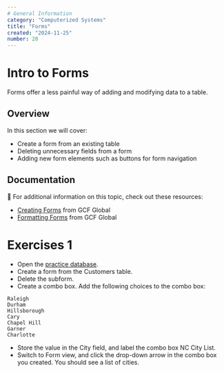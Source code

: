 ```yaml
---
# General Information
category: "Computerized Systems"
title: "Forms"
created: "2024-11-25"
number: 20
---
```


# Intro to Forms

Forms offer a less painful way of adding and modifying data to a table.

## Overview

In this section we will cover:

- Create a form from an existing table
- Deleting unnecessary fields from a form
- Adding new form elements such as buttons for form navigation

## Documentation

📖 For additional information on this topic, check out these resources:

- [Creating Forms](https://edu.gcfglobal.org/en/access2016/creating-forms/1/) from GCF Global
- [Formatting Forms](https://edu.gcfglobal.org/en/access2016/formatting-forms/1/) from GCF Global

# Exercises 1

- Open the [practice database](https://media.gcflearnfree.org/content/56fd8065577fba179c8b6a33_03_31_2016/access2016_sampledatabase.accdb).
- Create a form from the Customers table.
- Delete the subform.
- Create a combo box. Add the following choices to the combo box:

```text
Raleigh
Durham
Hillsborough
Cary
Chapel Hill
Garner
Charlotte
```

- Store the value in the City field, and label the combo box NC City List.
- Switch to Form view, and click the drop-down arrow in the combo box you created. You should see a list of cities.
